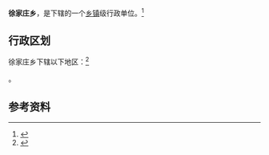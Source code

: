 {{中国乡级行政区|13/11/81/201/000}}

'''徐家庄乡'''，是{{PRC admin/fullname|13/11/81/201/000|3}}下辖的一个[[乡镇|乡镇]]级行政单位。<ref>{{PRC admin/ref sgc|{{PRC admin/parent|13/11/81/201/000}}}}</ref>

== 行政区划 ==

徐家庄乡下辖以下地区：<ref>{{PRC admin/ref sgc|13/11/81/201/000}}</ref>

{{PRC admin/children|13/11/81/201/000}}。

== 参考资料 ==

{{reflist}}

{{行政区划小作品}}
{{PRC admin/navcat|13/11/81/201/000}}